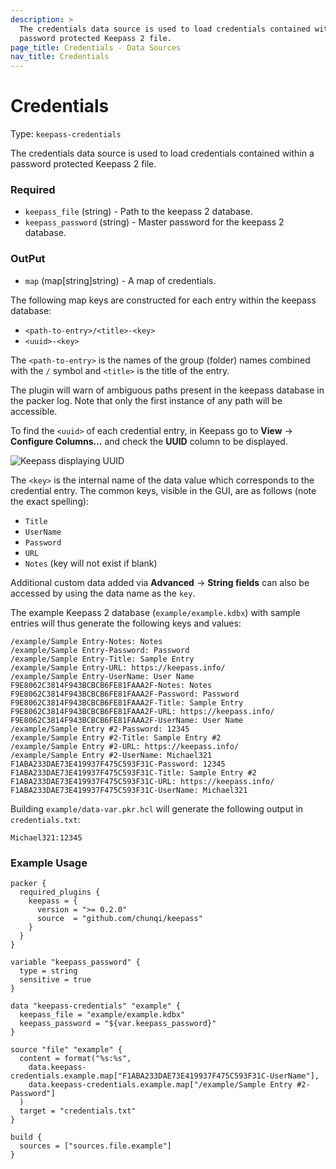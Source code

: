 ```yaml
---
description: >
  The credentials data source is used to load credentials contained within a
  password protected Keepass 2 file.
page_title: Credentials - Data Sources
nav_title: Credentials
---
```


# Credentials

Type: `keepass-credentials`

The credentials data source is used to load credentials contained within a
password protected Keepass 2 file.

### Required

- `keepass_file` (string) - Path to the keepass 2 database.
- `keepass_password` (string) - Master password for the keepass 2 database.

### OutPut

- `map` (map[string]string) - A map of credentials. 

The following map keys are constructed for each entry within the keepass
database:

* `<path-to-entry>/<title>-<key>`
* `<uuid>-<key>`

The `<path-to-entry>` is the names of the group (folder) names combined with the
`/` symbol and `<title>` is the title of the entry.

The plugin will warn of ambiguous paths present in the keepass database in the
packer log. Note that only the first instance of any path will be accessible.

To find the `<uuid>` of each credential entry, in Keepass go to **View** ->
**Configure Columns...** and check the **UUID** column to be displayed.

![Keepass displaying UUID](/docs/datasources/keepass-uuid.png)

The `<key>` is the internal name of the data value which corresponds to the
credential entry. The common keys, visible in the GUI, are as follows  (note the
exact spelling):

- `Title`
- `UserName`
- `Password`
- `URL`
- `Notes` (key will not exist if blank)

Additional custom data added via **Advanced** -> **String fields** can also be
accessed by using the data name as the `key`.

The example Keepass 2 database (`example/example.kdbx`) with sample entries will
thus generate the following keys and values:

```
/example/Sample Entry-Notes: Notes
/example/Sample Entry-Password: Password
/example/Sample Entry-Title: Sample Entry
/example/Sample Entry-URL: https://keepass.info/
/example/Sample Entry-UserName: User Name
F9E8062C3814F943BCBCB6FE81FAAA2F-Notes: Notes
F9E8062C3814F943BCBCB6FE81FAAA2F-Password: Password
F9E8062C3814F943BCBCB6FE81FAAA2F-Title: Sample Entry
F9E8062C3814F943BCBCB6FE81FAAA2F-URL: https://keepass.info/
F9E8062C3814F943BCBCB6FE81FAAA2F-UserName: User Name
/example/Sample Entry #2-Password: 12345
/example/Sample Entry #2-Title: Sample Entry #2
/example/Sample Entry #2-URL: https://keepass.info/
/example/Sample Entry #2-UserName: Michael321
F1ABA233DAE73E419937F475C593F31C-Password: 12345
F1ABA233DAE73E419937F475C593F31C-Title: Sample Entry #2
F1ABA233DAE73E419937F475C593F31C-URL: https://keepass.info/
F1ABA233DAE73E419937F475C593F31C-UserName: Michael321
```

Building `example/data-var.pkr.hcl` will generate the following output in
`credentials.txt`:

```
Michael321:12345
```

### Example Usage

```hcl
packer {
  required_plugins {
    keepass = {
      version = ">= 0.2.0"
      source  = "github.com/chunqi/keepass"
    }
  }
}

variable "keepass_password" {
  type = string
  sensitive = true
}

data "keepass-credentials" "example" {
  keepass_file = "example/example.kdbx"
  keepass_password = "${var.keepass_password}"
}

source "file" "example" {
  content = format("%s:%s",
    data.keepass-credentials.example.map["F1ABA233DAE73E419937F475C593F31C-UserName"],
    data.keepass-credentials.example.map["/example/Sample Entry #2-Password"]
  )
  target = "credentials.txt"
}

build {
  sources = ["sources.file.example"]
}
```
